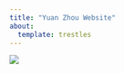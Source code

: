 ```yaml
---
title: "Yuan Zhou Website"
about: 
  template: trestles
---
```



![](https://media.giphy.com/media/RhD2vMRABkTmesaYvZ/giphy.gif)